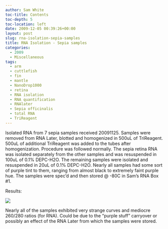 ```yaml
---
author: Sam White
toc-title: Contents
toc-depth: 5
toc-location: left
date: 2009-12-05 00:39:26+00:00
layout: post
slug: rna-isolation-sepia-samples
title: RNA Isolation - Sepia samples
categories:
  - 2009
  - Miscellaneous
tags:
  - arm
  - cuttlefish
  - fin
  - mantle
  - NanoDrop1000
  - retina
  - RNA isolation
  - RNA quantification
  - RNAlater
  - Sepia officinalis
  - total RNA
  - TriReagent
---
```


Isolated RNA from 7 sepia samples received 20091125. Samples were removed from RNA Later, blotted and homogenized in 500uL of TriReagent. 500uL of additional TriReagent was added to the tubes after homogenization. Procedure was followed normally. The sepia retina RNA was isolated separately from the other samples and was resuspended in 100uL of 0.1% DEPC-H2O. The remaining samples were isolated and resuspended in 20uL of 0.1% DEPC-H2O. Nearly all samples had some sort of purple tint to them, ranging from almost black to extremely faint purple hue. The samples were spec'd and then stored @ -80C in Sam's RNA Box #1.

Results:

![](https://eagle.fish.washington.edu/Arabidopsis/RNA%20Spec%20Readings/20091204%20RNA%20SJW.jpg)

Nearly all of the samples exhibited very strange curves and mediocre 260/280 ratios (for RNA). Could be due to the "purple stuff" carryover or possibly an effect of the RNA Later from which the samples were stored.
